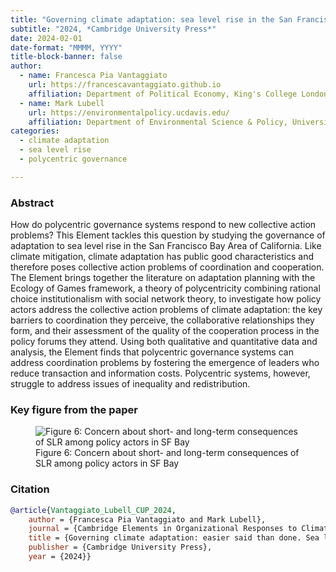 ```yaml
---
title: "Governing climate adaptation: sea level rise in the San Francisco Bay Area."
subtitle: "2024, *Cambridge University Press*"
date: 2024-02-01
date-format: "MMMM, YYYY"
title-block-banner: false
author:
  - name: Francesca Pia Vantaggiato
    url: https://francescavantaggiato.github.io
    affiliation: Department of Political Economy, King's College London, United Kingdom
  - name: Mark Lubell
    url: https://environmentalpolicy.ucdavis.edu/
    affiliation: Department of Environmental Science & Policy, University of California Davis, United States
categories: 
  - climate adaptation
  - sea level rise
  - polycentric governance

---
```


### Abstract

How do polycentric governance systems respond to new collective action problems? This Element tackles this question by studying the governance of adaptation to sea level rise in the San Francisco Bay Area of California. Like climate mitigation, climate adaptation has public good characteristics and therefore poses collective action problems of coordination and cooperation. The Element brings together the literature on adaptation planning with the Ecology of Games framework, a theory of polycentricity combining rational choice institutionalism with social network theory, to investigate how policy actors address the collective action problems of climate adaptation: the key barriers to coordination they perceive, the collaborative relationships they form, and their assessment of the quality of the cooperation process in the policy forums they attend. Using both qualitative and quantitative data and analysis, the Element finds that polycentric governance systems can address coordination problems by fostering the emergence of leaders who reduce transaction and information costs. Polycentric systems, however, struggle to address issues of inequality and redistribution.

### Key figure from the paper

![Figure 6: Concern about short- and long-term consequences of SLR among policy actors in SF Bay](figure6_concern_st_lt.jpg)

### Citation

``` bibtex
@article{Vantaggiato_Lubell_CUP_2024,
    author = {Francesca Pia Vantaggiato and Mark Lubell},
    journal = {Cambridge Elements in Organizational Responses to Climate Change},
    title = {Governing climate adaptation: easier said than done. Sea level rise in the San Francisco Bay Area.},
    publisher = {Cambridge University Press},
    year = {2024}}
```
